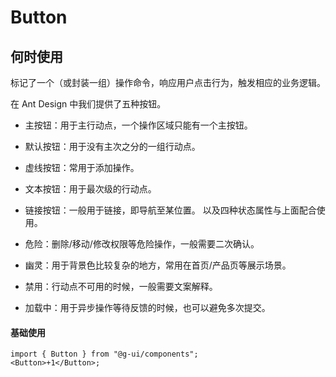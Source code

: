 

# Button

## 何时使用

标记了一个（或封装一组）操作命令，响应用户点击行为，触发相应的业务逻辑。

在 Ant Design 中我们提供了五种按钮。

* 主按钮：用于主行动点，一个操作区域只能有一个主按钮。
* 默认按钮：用于没有主次之分的一组行动点。
* 虚线按钮：常用于添加操作。
* 文本按钮：用于最次级的行动点。
* 链接按钮：一般用于链接，即导航至某位置。
以及四种状态属性与上面配合使用。

* 危险：删除/移动/修改权限等危险操作，一般需要二次确认。
* 幽灵：用于背景色比较复杂的地方，常用在首页/产品页等展示场景。
* 禁用：行动点不可用的时候，一般需要文案解释。
* 加载中：用于异步操作等待反馈的时候，也可以避免多次提交。


<DemoBlock>

#### 基础使用

<Basic/>

```tsx
import { Button } from "@g-ui/components";
<Button>+1</Button>;
```

</DemoBlock>

